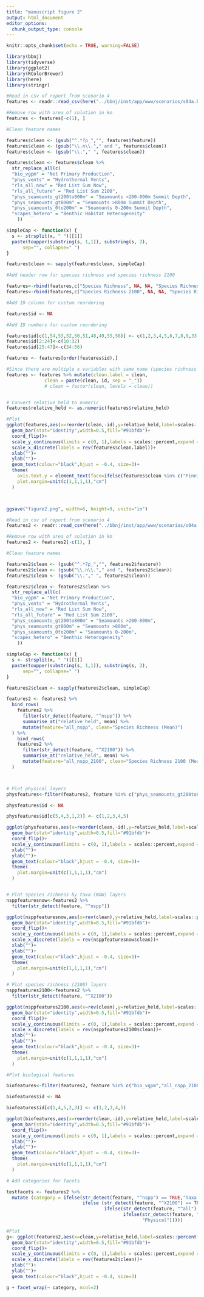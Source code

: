 ```yaml
---
title: "manuscript figure 2"
output: html_document
editor_options: 
  chunk_output_type: console
---
```


```r
knitr::opts_chunk$set(echo = TRUE, warning=FALSE)
```

```r
library(bbnj)
library(tidyverse)
library(ggplot2)
library(RColorBrewer)
library(here)
library(stringr)
```

```r

#Read in csv of report from scenario 4
features <- readr::read_csv(here("../bbnj/inst/app/www/scenarios/s04a.biofish.alltime.mol50km_rep.csv"))

#Remove row with area of solution in km
features <- features[-c(1), ]

#Clean feature names

features$clean <- (gsub("^.*?p_","", features$feature)) 
features$clean <- (gsub("\\.n\\."," and ", features$clean))
features$clean <- (gsub("\\."," ", features$clean))

features$clean <- features$clean %>%
  str_replace_all(c(
  "bio_vgpm" = "Net Primary Production",
  "phys_vents" = "Hydrothermal Vents",
  "rls_all_now" = "Red List Sum Now",
  "rls_all_future" = "Red List Sum 2100",
  "phys_seamounts_gt200to800m" = "Seamounts >200-800m Summit Depth",
  "phys_seamounts_gt800m" = "Seamounts >800m Summit Depth",
  "phys_seamounts_0to200m" = "Seamounts 0-200m Summit Depth",
  "scapes_hetero" = "Benthic Habitat Heterogeneity"
    ))

simpleCap <- function(x) {
  s <- strsplit(x, " ")[[1]]
  paste(toupper(substring(s, 1,1)), substring(s, 2),
      sep="", collapse=" ")
}

features$clean <- sapply(features$clean, simpleCap)

#Add header row for species richness and species richness 2100

features<-rbind(features,c("Species Richness", NA, NA, "Species Richness",NA))
features<-rbind(features,c("Species Richness 2100", NA, NA, "Species Richness 2100",NA))

#Add ID column for custom reordering

features$id <- NA

#Add ID numbers for custom reordering

features$id[c(1,54,53,52,50,51,48,49,55,56)] <- c(1,2,3,4,5,6,7,8,9,33)
features$id[2:24]<-c(10:32)
features$id[25:47]<-c(34:56)

features <- features[order(features$id),]

#Since there are multiple x variables with same name (species richness for now & 2100) ggplot wants to plot those together. To get them to plot separately, create a copy of clean before merging clean and id. The graph is then plotted with clean + id and then the labels switched to clean.
features <- features %>% mutate(clean.label = clean,
              clean = paste(clean, id, sep = "_"))
              # clean = factor(clean, levels = clean)) 


# Convert relative_held to numeric
features$relative_held <- as.numeric(features$relative_held)


```

``` r
#Plot
ggplot(features,aes(x=reorder(clean,-id),y=relative_held,label=scales::percent(relative_held)))+
  geom_bar(stat="identity",width=0.5,fill="#91bfdb")+
  coord_flip()+
  scale_y_continuous(limits = c(0, 1),labels = scales::percent,expand = c(0,0))+
  scale_x_discrete(labels = rev(features$clean.label))+
  xlab("")+
  ylab("")+
  geom_text(colour="black",hjust = -0.4, size=3)+
  theme(
    axis.text.y = element_text(face=ifelse(features$clean %in% c("Pinnipeds_48","Pinnipeds_24"),"bold","plain")),
    plot.margin=unit(c(1,1,1,1),"cm")
  )



ggsave("figure2.png", width=6, height=9, units="in")

```

``` r

#Read in csv of report from scenario 4
features2 <- readr::read_csv(here("../bbnj/inst/app/www/scenarios/s04a.biofish.alltime.mol50km_rep.csv"))

#Remove row with area of solution in km
features2 <- features2[-c(1), ]

#Clean feature names

features2$clean <- (gsub("^.*?p_","", features2$feature)) 
features2$clean <- (gsub("\\.n\\."," and ", features2$clean))
features2$clean <- (gsub("\\."," ", features2$clean))

features2$clean <- features2$clean %>%
  str_replace_all(c(
  "bio_vgpm" = "Net Primary Production",
  "phys_vents" = "Hydrothermal Vents",
  "rls_all_now" = "Red List Sum Now",
  "rls_all_future" = "Red List Sum 2100",
  "phys_seamounts_gt200to800m" = "Seamounts >200-800m",
  "phys_seamounts_gt800m" = "Seamounts >800m",
  "phys_seamounts_0to200m" = "Seamounts 0-200m",
  "scapes_hetero" = "Benthic Heterogeneity"
    ))

simpleCap <- function(x) {
  s <- strsplit(x, " ")[[1]]
  paste(toupper(substring(s, 1,1)), substring(s, 2),
      sep="", collapse=" ")
}

features2$clean <- sapply(features2$clean, simpleCap)

features2 <- features2 %>% 
  bind_rows(
    features2 %>%
      filter(str_detect(feature, "^nspp")) %>%
      summarise_at("relative_held", mean) %>% 
      mutate(feature="all_nspp", clean="Species Richness (Mean)") 
  ) %>% 
    bind_rows(
    features2 %>%
      filter(str_detect(feature, "^X2100")) %>%
      summarise_at("relative_held", mean) %>% 
      mutate(feature="all_nspp_2100", clean="Species Richness 2100 (Mean)") 
  )



# Plot physical layers
physfeatures<-filter(features2, feature %in% c("phys_seamounts_gt200to800m", "phys_seamounts_gt800m","phys_seamounts_0to200m","phys_vents","scapes_hetero"))

physfeatures$id <- NA

physfeatures$id[c(5,4,3,1,2)] <- c(1,2,3,4,5)

ggplot(physfeatures,aes(x=reorder(clean,-id),y=relative_held,label=scales::percent(relative_held)))+
  geom_bar(stat="identity",width=0.5,fill="#91bfdb")+
  coord_flip()+
  scale_y_continuous(limits = c(0, 1),labels = scales::percent,expand = c(0,0))+
  xlab("")+
  ylab("")+
  geom_text(colour="black",hjust = -0.4, size=3)+
  theme(
    plot.margin=unit(c(1,1,1,1),"cm")
  )


# Plot species richness by taxa (NOW) layers
nsppfeaturesnow<-features2 %>% 
  filter(str_detect(feature, "^nspp"))

ggplot(nsppfeaturesnow,aes(x=rev(clean),y=relative_held,label=scales::percent(relative_held)))+
  geom_bar(stat="identity",width=0.5,fill="#91bfdb")+
  coord_flip()+
  scale_y_continuous(limits = c(0, 1),labels = scales::percent,expand = c(0,0))+
  scale_x_discrete(labels = rev(nsppfeaturesnow$clean))+
  xlab("")+
  ylab("")+
  geom_text(colour="black",hjust = -0.4, size=3)+
  theme(
    plot.margin=unit(c(1,1,1,1),"cm")
  )

# Plot species richness (2100) layers
nsppfeatures2100<-features2 %>% 
  filter(str_detect(feature, "^X2100"))

ggplot(nsppfeatures2100,aes(x=rev(clean),y=relative_held,label=scales::percent(relative_held)))+
  geom_bar(stat="identity",width=0.5,fill="#91bfdb")+
  coord_flip()+
  scale_y_continuous(limits = c(0, 1),labels = scales::percent,expand = c(0,0))+
  scale_x_discrete(labels = rev(nsppfeatures2100$clean))+
  xlab("")+
  ylab("")+
  geom_text(colour="black",hjust = -0.4, size=3)+
  theme(
    plot.margin=unit(c(1,1,1,1),"cm")
  )

#Plot biological features

biofeatures<-filter(features2, feature %in% c("bio_vgpm","all_nspp_2100", "all_nspp","rls_all_now","rls_all_future"))

biofeatures$id <- NA

biofeatures$id[c(1,4,5,2,3)] <- c(1,2,3,4,5)

ggplot(biofeatures,aes(x=reorder(clean,-id),y=relative_held,label=scales::percent(relative_held)))+
  geom_bar(stat="identity",width=0.5,fill="#91bfdb")+
  coord_flip()+
  scale_y_continuous(limits = c(0, 1),labels = scales::percent,expand = c(0,0))+
  xlab("")+
  ylab("")+
  geom_text(colour="black",hjust = -0.4, size=3)+
  theme(
    plot.margin=unit(c(1,1,1,1),"cm")
  )


```

```r

# Add categories for facets

testfacets <- features2 %>% 
  mutate (category = ifelse(str_detect(feature, "^nspp") == TRUE,"Taxa Richness Now",
                            ifelse (str_detect(feature, "^X2100") == TRUE,"Taxa Richness 2100",
                                    ifelse(str_detect(feature, "^all") == TRUE, "Biological All",
                                           ifelse(str_detect(feature, "^rls") == TRUE, "Biological All",
                                                  "Physical")))))

#Plot
g<- ggplot(features2,aes(x=clean,y=relative_held,label=scales::percent(relative_held)))+
  geom_bar(stat="identity",width=0.5,fill="#91bfdb")+
  coord_flip()+
  scale_y_continuous(limits = c(0, 1),labels = scales::percent,expand = c(0,0))+
  scale_x_discrete(labels = rev(features2$clean))+
  xlab("")+
  ylab("")+
  geom_text(colour="black",hjust = -0.4, size=3)

g + facet_wrap(~ category, ncol=2)

```

